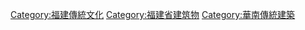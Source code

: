 [[Category:福建傳統文化|Category:福建傳統文化]]
[[Category:福建省建筑物|Category:福建省建筑物]]
[[Category:華南傳統建築|Category:華南傳統建築]]